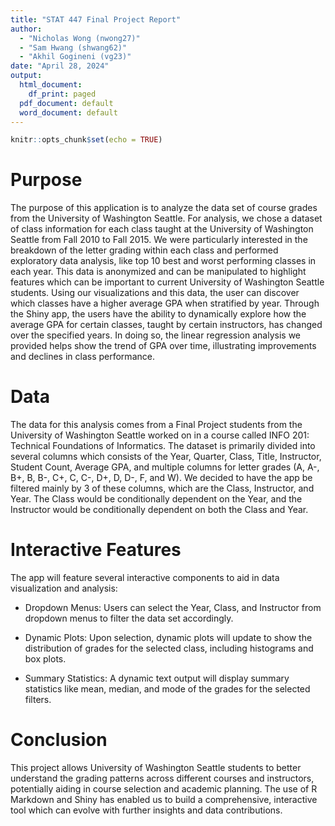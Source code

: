 ```yaml
---
title: "STAT 447 Final Project Report"
author: 
  - "Nicholas Wong (nwong27)"
  - "Sam Hwang (shwang62)"
  - "Akhil Gogineni (vg23)"
date: "April 28, 2024"
output:
  html_document:
    df_print: paged
  pdf_document: default
  word_document: default
---
```


```r
knitr::opts_chunk$set(echo = TRUE)
```

# Purpose 
The purpose of this application is to analyze the data set of course grades from the University of Washington Seattle. For analysis, 
we chose a dataset of class information for each class taught at the University of Washington Seattle from Fall $2010$ to Fall $2015.$ We were particularly interested in the breakdown of the letter grading within each class and performed exploratory data analysis, 
like top $10$ best and worst performing classes in each year. This data is anonymized and can be manipulated to highlight features which can be important to current University of Washington Seattle students. Using our visualizations and this data, the user can discover which classes have a higher average GPA when stratified by year. Through the Shiny app, the users have the ability to dynamically explore how the average GPA for certain classes, taught by certain instructors, has changed over the specified years. In doing so, the linear regression analysis we provided helps show the trend of GPA over time, illustrating improvements and declines in class performance.

# Data 
The data for this analysis comes from a Final Project students from the University of Washington Seattle worked on in a course called INFO 201: Technical Foundations of Informatics. The dataset is primarily divided into several columns which consists of the Year, Quarter, Class, Title, Instructor, Student Count, Average GPA, and multiple columns for letter grades (A, A-, B+, B, B-, C+, C, C-, D+, D, D-, F, and W). We decided to have the app be filtered mainly by $3$ of these columns, which are the Class, Instructor, and Year. The Class would be conditionally dependent on the Year, and the Instructor would be conditionally dependent on both the Class and Year.

# Interactive Features
The app will feature several interactive components to aid in data visualization and analysis:

+ Dropdown Menus: Users can select the Year, Class, and Instructor from dropdown menus to filter the data set accordingly.

+ Dynamic Plots: Upon selection, dynamic plots will update to show the distribution of grades for the selected class, including histograms and box plots.

+ Summary Statistics: A dynamic text output will display summary statistics like mean, median, and mode of the grades for the selected filters.

# Conclusion
This project allows University of Washington Seattle students to better understand the grading patterns across different courses and instructors, potentially aiding in course selection and academic planning. The use of R Markdown and Shiny has enabled us to build a comprehensive, interactive tool which can evolve with further insights and data contributions.